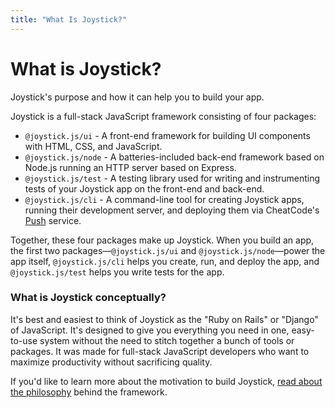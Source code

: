 ```yaml
---
title: "What Is Joystick?"
---
```


# What is Joystick?

Joystick's purpose and how it can help you to build your app.

Joystick is a full-stack JavaScript framework consisting of four packages:

*   `@joystick.js/ui` - A front-end framework for building UI components with HTML, CSS, and JavaScript.
*   `@joystick.js/node` - A batteries-included back-end framework based on Node.js running an HTTP server based on Express.
*   `@joystick.js/test` - A testing library used for writing and instrumenting tests of your Joystick app on the front-end and back-end.
*   `@joystick.js/cli` - A command-line tool for creating Joystick apps, running their development server, and deploying them via CheatCode's [Push](https://cheatcode.co/stack/push) service.

Together, these four packages make up Joystick. When you build an app, the first two packages—`@joystick.js/ui` and `@joystick.js/node`—power the app itself, `@joystick.js/cli` helps you create, run, and deploy the app, and `@joystick.js/test` helps you write tests for the app.

### What is Joystick conceptually?

It's best and easiest to think of Joystick as the "Ruby on Rails" or "Django" of JavaScript. It's designed to give you everything you need in one, easy-to-use system without the need to stitch together a bunch of tools or packages. It was made for full-stack JavaScript developers who want to maximize productivity without sacrificing quality.

If you'd like to learn more about the motivation to build Joystick, [read about the philosophy](/joystick/philosophy) behind the framework.